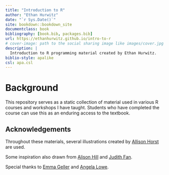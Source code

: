 ```yaml
--- 
title: "Introduction to R"
author: "Ethan Hurwitz"
date: "`r Sys.Date()`"
site: bookdown::bookdown_site
documentclass: book
bibliography: [book.bib, packages.bib]
url: https://ethanhurwitz.github.io/intro-to-r
# cover-image: path to the social sharing image like images/cover.jpg
description: |
  Introduction to R programming material created by Ethan Hurwitz.
biblio-style: apalike
csl: apa.csl
---
```


# Background

This repository serves as a static collection of material used in various R courses and workshops I have taught. Students who have completed the course can use this as an enduring access to the textbook.

## Acknowledgements

Throughout these materials, several illustrations created by [Allison Horst](https://www.allisonhorst.com/) are used.

Some inspiration also drawn from [Alison Hill](https://www.apreshill.com/about/) and [Judith Fan](https://psyc60.github.io/).

Special thanks to [Emma Geller](https://www.lime-lab-ucsd.com/) and [Angela Lowe](https://profiles.ucsd.edu/angela.lowe).

